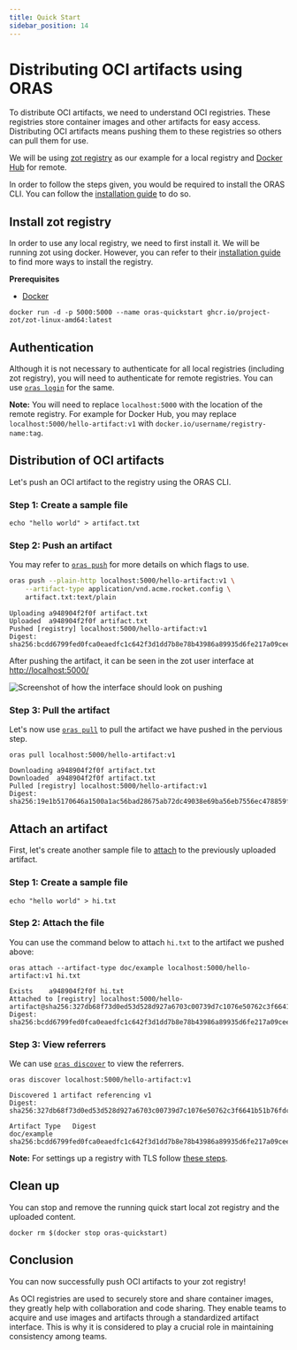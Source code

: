 ```yaml
---
title: Quick Start 
sidebar_position: 14 
---
```


# Distributing OCI artifacts using ORAS

To distribute OCI artifacts, we need to understand OCI registries. 
These registries store container images and other artifacts for easy access. 
Distributing OCI artifacts means pushing them to these registries so others can pull them for use. 

We will be using [zot registry](https://zotregistry.io/) as our example for a local registry 
and [Docker Hub](https://hub.docker.com/) for remote. 

In order to follow the steps given, you would be required to install the ORAS CLI.
You can follow the [installation guide](./installation.mdx) to do so. 

## Install zot registry 

In order to use any local registry, we need to first install it.
We will be running zot using docker. 
However, you can refer to their [installation guide](https://zotregistry.io/install-guides/install-guide-linux/) 
to find more ways to install the registry.

**Prerequisites**
- [Docker](https://www.docker.com/) 

```
docker run -d -p 5000:5000 --name oras-quickstart ghcr.io/project-zot/zot-linux-amd64:latest
```

## Authentication

Although it is not necessary to authenticate for all local registries (including zot registry),
you will need to authenticate for remote registries.
You can use [`oras login`](./commands/oras_login.mdx) for the same.

**Note:** You will need to replace `localhost:5000` with the location of the remote registry.
For example for Docker Hub, 
you may replace `localhost:5000/hello-artifact:v1` with `docker.io/username/registry-name:tag`.

## Distribution of OCI artifacts

Let's push an OCI artifact to the registry using the ORAS CLI. 

### Step 1: Create a sample file

```
echo "hello world" > artifact.txt
```

### Step 2: Push an artifact

You may refer to [`oras push`](./commands/oras_push.mdx) for more details on which flags to use.

```bash
oras push --plain-http localhost:5000/hello-artifact:v1 \
    --artifact-type application/vnd.acme.rocket.config \
    artifact.txt:text/plain
```

```
Uploading a948904f2f0f artifact.txt
Uploaded  a948904f2f0f artifact.txt
Pushed [registry] localhost:5000/hello-artifact:v1
Digest: sha256:bcdd6799fed0fca0eaedfc1c642f3d1dd7b8e78b43986a89935d6fe217a09cee
```

After pushing the artifact, it can be seen in the zot user interface at [http://localhost:5000/](http://localhost:5000/)

![Screenshot of how the interface should look on pushing](../static/img/introduction-to-registries-tutorial-zot.png)

### Step 3: Pull the artifact

Let's now use [`oras pull`](./commands/oras_pull.mdx) to pull the artifact we have pushed in the pervious step.

```
oras pull localhost:5000/hello-artifact:v1
```

```
Downloading a948904f2f0f artifact.txt
Downloaded  a948904f2f0f artifact.txt
Pulled [registry] localhost:5000/hello-artifact:v1
Digest: sha256:19e1b5170646a1500a1ac56bad28675ab72dc49038e69ba56eb7556ec478859f
```

## Attach an artifact

First, let's create another sample file to [attach](./commands/oras_attach.mdx) to the previously uploaded artifact. 

### Step 1: Create a sample file

```
echo "hello world" > hi.txt
```

### Step 2: Attach the file

You can use the command below to attach `hi.txt` to the artifact we pushed above:

```
oras attach --artifact-type doc/example localhost:5000/hello-artifact:v1 hi.txt
```

```
Exists    a948904f2f0f hi.txt
Attached to [registry] localhost:5000/hello-artifact@sha256:327db68f73d0ed53d528d927a6703c00739d7c1076e50762c3f6641b51b76fdc
Digest: sha256:bcdd6799fed0fca0eaedfc1c642f3d1dd7b8e78b43986a89935d6fe217a09cee
```

### Step 3: View referrers 

We can use [`oras discover`](./commands/oras_discover.mdx) to view the referrers.

```
oras discover localhost:5000/hello-artifact:v1
```

```
Discovered 1 artifact referencing v1
Digest: sha256:327db68f73d0ed53d528d927a6703c00739d7c1076e50762c3f6641b51b76fdc

Artifact Type   Digest
doc/example     sha256:bcdd6799fed0fca0eaedfc1c642f3d1dd7b8e78b43986a89935d6fe217a09cee
```

**Note:** For settings up a registry with TLS follow [these steps](https://github.com/project-zot/zot/blob/main/examples/README.md#network).

## Clean up

You can stop and remove the running quick start local zot registry and the uploaded content. 

```
docker rm $(docker stop oras-quickstart)
```

## Conclusion

You can now successfully push OCI artifacts to your zot registry! 

As OCI registries are used to securely store and share container images, 
they greatly help with collaboration and code sharing. 
They enable teams to acquire and use images and artifacts through a standardized artifact interface. 
This is why it is considered to play a crucial role in maintaining consistency among teams.